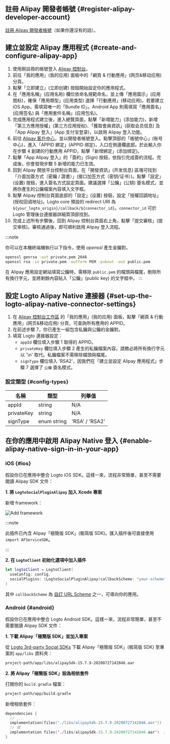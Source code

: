 ## 註冊 Alipay 開發者帳號 \{#register-alipay-developer-account}

[註冊 Alipay 開發者帳號](https://certifyweb.alipay.com/certify/reg/guide#/)（如果你還沒有的話）。

## 建立並設定 Alipay 應用程式 \{#create-and-configure-alipay-app}

1. 使用剛註冊的帳號登入 [Alipay 控制台](https://open.alipay.com/)。
2. 前往「我的應用」(我的应用) 面板中的「網頁 & 行動應用」(网页&移动应用) 分頁。
3. 點擊「立即建立」(立即创建) 按鈕開始設定你的應用程式。
4. 在「應用名稱」(应用名称) 欄位依命名規範命名，並上傳「應用圖示」(应用图标)，確保「應用類型」(应用类型) 選擇「行動應用」(移动应用)。若要建立 iOS App，需填寫唯一的「Bundle ID」。Android App 則需填寫「應用簽名」(应用签名) 與「應用套件名稱」(应用包名)。
5. 完成應用程式建立後，進入總覽頁面，點擊「新增能力」(添加能力)，新增「第三方應用授權」(第三方应用授权)、「獲取會員資訊」(获取会员信息) 及「App Alipay 登入」(App 支付宝登录)，以啟用 Alipay 登入功能。
6. 前往 [Alipay 客戶中心](https://b.alipay.com/index2.htm)，並以開發者帳號登入。點擊頂部的「帳號中心」(账号中心)，進入「APPID 綁定」(APPID 绑定)，入口在側邊欄底部。於此輸入你在步驟 4 創建的行動應用 APPID，點擊「新增綁定」(添加绑定)。
7. 點擊「App Alipay 登入」的「簽約」(Sign) 按鈕，依指引完成簽約流程。完成後，你會發現步驟 5 新增的能力已生效。
8. 回到 Alipay 開放平台控制台頁面，在「開發資訊」(开发信息) 區塊可找到「介面加簽方式（密鑰 / 證書）」(接口加签方式（密钥/证书）)。點擊「設定」(设置) 按鈕，進入簽名方式設定頁面。建議選擇「公鑰」(公钥) 簽名模式，並將你產生的公鑰檔案內容填入文字框。
9. 點擊 Alipay 控制台頁面底部的「設定」(设置) 按鈕，設定「授權回調地址」(授权回调地址)。Logto core 預設的 redirect URI 為 `${your_logto_origin}/callback/${connector_id}`。`connector_id` 可於 Logto 管理後台連接器詳細頁頂部找到。
10. 完成上述所有步驟後，回到 Alipay 控制台頁面右上角，點擊「提交審核」(提交审核)。審核通過後，即可順利啟用 Alipay 登入流程。

:::note

你可以在本機終端機執行以下指令，使用 _openssl_ 產生金鑰對。

```bash
openssl genrsa -out private.pem 2048
openssl rsa -in private.pem -outform PEM -pubout -out public.pem
```

在 Alipay 應用設定網站填寫公鑰時，需移除 `public.pem` 的檔頭與檔尾，刪除所有換行字元，並將剩餘內容貼入「公鑰」(public key) 的文字框中。
:::

## 設定 Logto Alipay Native 連接器 \{#set-up-the-logto-alipay-native-connector-settings}

1. 在 [Alipay 控制台工作區](https://open.alipay.com/dev/workspace) 的「我的應用」(我的应用) 面板，點擊「網頁 & 行動應用」(网页&移动应用) 分頁，可查詢所有應用的 APPID。
2. 在前述步驟 7，你已產生一組包含私鑰與公鑰的金鑰對。
3. 填寫 Logto 連接器設定：
   - `appId` 欄位填入步驟 1 取得的 APPID。
   - `privateKey` 欄位填入步驟 2 產生的私鑰檔案內容。請務必將所有換行字元以 '\n' 取代。私鑰檔案不需移除檔頭與檔尾。
   - `signType` 欄位填入 'RSA2'，因我們在「建立並設定 Alipay 應用程式」步驟 7 選擇了 `公鑰` 簽名模式。

### 設定類型 \{#config-types}

| 名稱       | 類型        | 列舉值         |
| ---------- | ----------- | -------------- |
| appId      | string      | N/A            |
| privateKey | string      | N/A            |
| signType   | enum string | 'RSA' / 'RSA2' |

## 在你的應用中啟用 Alipay Native 登入 \{#enable-alipay-native-sign-in-in-your-app}

### iOS \{#ios}

假設你已在應用中整合 <MainSiteUrl href="/quick-starts/swift">Logto iOS SDK</MainSiteUrl>。這樣一來，流程非常簡單，甚至不需要閱讀 Alipay SDK 文件：

**1. 將 `LogtoSocialPluginAlipay` 加入 Xcode 專案**

新增 framework：

<img src="/img/assets/add-framework.png" alt="Add framework" />

:::note

此插件已內含 Alipay「極簡版 SDK」(极简版 SDK)。匯入插件後可直接使用 `import AFServiceSDK`。

:::

**2. 在 `LogtoClient` 初始化選項中加入插件**

```swift
let logtoClient = LogtoClient(
  useConfig: config,
  socialPlugins: [LogtoSocialPluginAlipay(callbackScheme: "your-scheme")]
)
```

其中 `callbackScheme` 為 [自訂 URL Scheme](https://developer.apple.com/documentation/xcode/defining-a-custom-url-scheme-for-your-app) 之一，可導向你的應用。

### Android \{#android}

假設你已在應用中整合 <MainSiteUrl href="/quick-starts/android">Logto Android SDK</MainSiteUrl>。這樣一來，流程非常簡單，甚至不需要閱讀 Alipay SDK 文件：

**1. 下載 Alipay「極簡版 SDK」並加入專案**

從 [Logto 3rd-party Social SDKs](https://github.com/logto-io/social-sdks/blob/master/alipay/android/alipaySdk-15.7.9-20200727142846.aar) 下載 Alipay「極簡版 SDK」(极简版 SDK) 至專案的 `app/libs` 資料夾：

```bash
project-path/app/libs/alipaySdk-15.7.9-20200727142846.aar
```

**2. 將 Alipay「極簡版 SDK」設為相依套件**

打開你的 `build.gradle` 檔案：

```bash
project-path/app/build.gradle
```

新增相依套件：

```kotlin
dependencies {
  // ...
  implementation(files("./libs/alipaySdk-15.7.9-20200727142846.aar"))  // kotlin-script
  // 或
  implementation files('./libs/alipaySdk-15.7.9-20200727142846.aar')  // groovy-script
}
```

